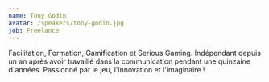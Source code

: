```yaml
---
name: Tony Godin
avatar: /speakers/tony-godin.jpg
job: Freelance
---
```


Facilitation, Formation, Gamification et Serious Gaming. Indépendant depuis un an après avoir travaillé dans la communication
pendant une quinzaine d'années. Passionné par le jeu, l'innovation et l'imaginaire !
